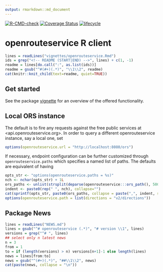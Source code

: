 ```yaml
---
output: rmarkdown::md_document
---
```

[![R-CMD-check](https://github.com/GIScience/openrouteservice-r/actions/workflows/R-CMD-check.yaml/badge.svg)](https://github.com/GIScience/openrouteservice-r/actions/workflows/R-CMD-check.yaml)
[![Coverage Status](https://img.shields.io/codecov/c/github/GIScience/openrouteservice-r/master.svg)](https://codecov.io/github/GIScience/openrouteservice-r?branch=master)
[![lifecycle](https://lifecycle.r-lib.org/articles/figures/lifecycle-experimental.svg)](https://lifecycle.r-lib.org/articles/stages.html#experimental)

# openrouteservice R client

```r
lines = readLines("vignettes/openrouteservice.Rmd")
ids = grep("<!-- README (START|END) -->", lines) + c(1, -1)
readme = lines[do.call(":", as.list(ids))]
readme = gsub("^#(#+)(.*)", "\\1\\2", readme)
cat(knitr::knit_child(text=readme, quiet=TRUE))
```

## Get started

See the package
[vignette](https://giscience.github.io/openrouteservice-r/articles/openrouteservice.html)
for an overview of the offered functionality.

## Local ORS instance

The default is to fire any requests against the free public services at
<api.openrouteservice.org>. In order to query a different openrouteservice
instance, say a local one, set

```r
options(openrouteservice.url = "http://localhost:8080/ors")
```

If necessary, endpoint configuration can be further customized through
`openrouteservice.paths` which specifies a named list of paths. The defaults are
equivalent of having

```r
opts_str <- "options(openrouteservice.paths = %s)"
nch <- nchar(opts_str) + 1L
ors_paths <- unlist(strsplit(deparse(openrouteservice:::ors_path(), 500L), ","))
indent <- paste0(rep(" ", nch), collapse="")
cat(sprintf(opts_str, paste0(ors_paths, collapse = paste(",", indent, sep="\n"))))
options(openrouteservice.path = list(directions = "v2/directions"))
```

## Package News

```r
lines = readLines("NEWS.md")
lines = gsub("^# openrouteservice (.*)", "# version \\1", lines)
versions = grep("^# ", lines)
## select only n latest news
n = 3
from = 1
to = if (length(versions) > n) versions[n+1]-1 else length(lines)
news = lines[from:to]
news = gsub("^(#+)(.*)", "##\\1\\2", news)
cat(paste(news, collapse = "\n"))
```
